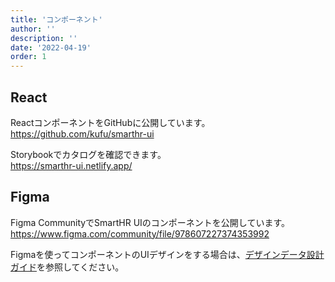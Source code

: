 ```yaml
---
title: 'コンポーネント'
author: ''
description: ''
date: '2022-04-19'
order: 1
---
```


## React
ReactコンポーネントをGitHubに公開しています。  
https://github.com/kufu/smarthr-ui

Storybookでカタログを確認できます。  
https://smarthr-ui.netlify.app/

## Figma
Figma CommunityでSmartHR UIのコンポーネントを公開しています。  
https://www.figma.com/community/file/978607227374353992

Figmaを使ってコンポーネントのUIデザインをする場合は、[デザインデータ設計ガイド](/products/design-process/design-guide/)を参照してください。
